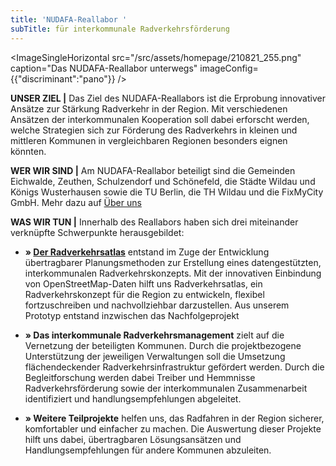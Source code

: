 ```yaml
---
title: 'NUDAFA-Reallabor '
subTitle: für interkommunale Radverkehrsförderung
---
```

<ImageSingleHorizontal src="/src/assets/homepage/210821_255.png" caption="Das NUDAFA-Reallabor unterwegs" imageConfig={{"discriminant":"pano"}} />

**UNSER ZIEL |** Das Ziel des NUDAFA-Reallabors ist die Erprobung innovativer Ansätze zur Stärkung Radverkehr in der Region. Mit verschiedenen Ansätzen der interkommunalen Kooperation soll dabei erforscht werden, welche Strategien sich zur Förderung des Radverkehrs in kleinen und mittleren Kommunen in vergleichbaren Regionen besonders eignen könnten.&#x20;

**WER WIR SIND |** Am NUDAFA-Reallabor beteiligt sind die Gemeinden Eichwalde, Zeuthen, Schulzendorf und Schönefeld, die Städte Wildau und Königs Wusterhausen sowie die TU Berlin, die TH Wildau und die FixMyCity GmbH. Mehr dazu auf [Über uns](https://next.nudafa.de/ueber-uns/)

**WAS WIR TUN |** Innerhalb des Reallabors haben sich drei miteinander verknüpfte Schwerpunkte herausgebildet:

* **» [Der Radverkehrsatlas](https://next.nudafa.de/radnetz/einleitung?map=10.4%2F52.368%2F13.622)** entstand im Zuge der Entwicklung übertragbarer Planungsmethoden zur Erstellung eines datengestützten, interkommunalen Radverkehrskonzepts. Mit der innovativen Einbindung von OpenStreetMap-Daten hilft uns Radverkehrsatlas, ein Radverkehrskonzept für die Region zu entwickeln, flexibel fortzuschreiben und nachvollziehbar darzustellen. Aus unserem Prototyp entstand inzwischen das Nachfolgeprojekt **<TextLinkArrow href="https://radverkehrsatlas.de/" display="www.radverkehrsatlas.de" external />**

* **» Das interkommunale Radverkehrsmanagement** zielt auf die Vernetzung der beteiligten Kommunen. Durch die projektbezogene Unterstützung der jeweiligen Verwaltungen soll  die Umsetzung flächendeckender Radverkehrsinfrastruktur gefördert werden. Durch die Begleitforschung werden dabei Treiber und Hemmnisse Radverkehrsförderung sowie der interkommunalen Zusammenarbeit identifiziert und handlungsempfehlungen abgeleitet.&#x20;

* **» Weitere Teilprojekte** helfen uns, das Radfahren in der Region sicherer, komfortabler und einfacher zu machen. Die Auswertung dieser Projekte hilft uns dabei, übertragbaren Lösungsansätzen und Handlungsempfehlungen für andere Kommunen abzuleiten.

